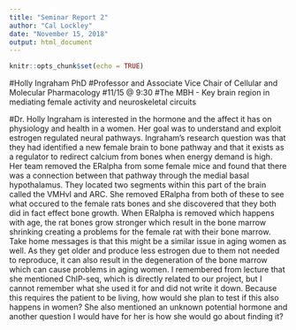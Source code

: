 ```yaml
---
title: "Seminar Report 2"
author: "Cal Lockley"
date: "November 15, 2018"
output: html_document
---
```


```r
knitr::opts_chunk$set(echo = TRUE)
```

#Holly Ingraham PhD
#Professor and Associate Vice Chair of Cellular and Molecular Pharmacology
#11/15 @ 9:30
#The MBH - Key brain region in mediating female activity and neuroskeletal circuits

#Dr. Holly Ingraham is interested in the hormone and the affect it has on physiology and health in a women. Her goal was to understand and exploit estrogen regulated neural pathways. Ingraham's research question was that they had identified a new female brain to bone pathway and that it exists as a regulator to redirect calcium from bones when energy demand is high. Her team removed the ERalpha from some female mice and found that there was a connection between that pathway through the medial basal hypothalamus. They located two segments within this part of the brain called the VMHvl and ARC. She removed ERalpha from both of these to see what occured to the female rats bones and she discovered that they both did in fact effect bone growth. When ERalpha is removed which happens with age, the rat bones grow stronger which result in the bone marrow shrinking creating a problems for the female rat with their bone marrow. Take home messages is that this might be a similar issue in aging women as well. As they get older and produce less estrogen due to them not needed to reproduce, it can also result in the degeneration of the bone marrow which can cause problems in aging women. I remembered from lecture that she mentioned ChIP-seq, which is directly related to our project, but I cannot remember what she used it for and did not write it down. Because this requires the patient to be living, how would she plan to test if this also happens in women? She also mentioned an unknown potential hormone and another question I would have for her is how she would go about finding it?